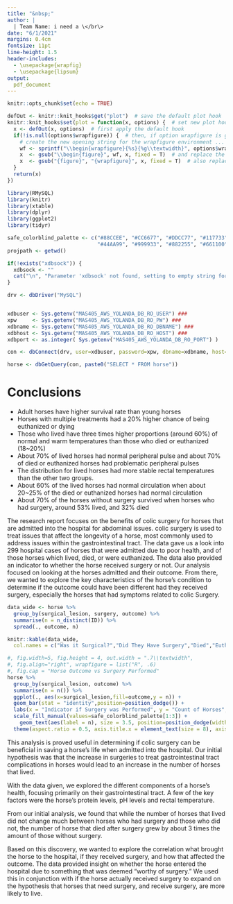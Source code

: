 ```yaml
---
title: "&nbsp;"
author: |
  | Team Name: i need a \</br\>
date: "6/1/2021"
margins: 0.4cm
fontsize: 11pt
line-height: 1.5
header-includes:
  - \usepackage{wrapfig}
  - \usepackage{lipsum}
output: 
  pdf_document
---
```


```r
knitr::opts_chunk$set(echo = TRUE)
```

```r
defOut <- knitr::knit_hooks$get("plot")  # save the default plot hook 
knitr::knit_hooks$set(plot = function(x, options) {  # set new plot hook ...
  x <- defOut(x, options)  # first apply the default hook
  if(!is.null(options$wrapfigure)) {  # then, if option wrapfigure is given ...
    # create the new opening string for the wrapfigure environment ...
    wf <- sprintf("\\begin{wrapfigure}{%s}{%g\\textwidth}", options$wrapfigure[[1]], options$wrapfigure[[2]])
    x  <- gsub("\\begin{figure}", wf, x, fixed = T)  # and replace the default one with it.
    x  <- gsub("{figure}", "{wrapfigure}", x, fixed = T)  # also replace the environment ending
  }
  return(x)
})
```

```r
library(RMySQL)
library(knitr)
library(xtable)
library(dplyr) 
library(ggplot2)
library(tidyr)
```

```r
safe_colorblind_palette <- c("#88CCEE", "#CC6677", "#DDCC77", "#117733", "#332288", "#AA4499", 
                             "#44AA99", "#999933", "#882255", "#661100", "#6699CC", "#888888")
projpath <- getwd()

if(!exists("xdbsock")) {
  xdbsock <- ""
  cat("\n", "Parameter 'xdbsock' not found, setting to empty string for general usage", "\n")
}

drv <- dbDriver("MySQL")


xdbuser <- Sys.getenv("MAS405_AWS_YOLANDA_DB_RO_USER") ### 
xpw     <- Sys.getenv("MAS405_AWS_YOLANDA_DB_RO_PW") ### 
xdbname <- Sys.getenv("MAS405_AWS_YOLANDA_DB_RO_DBNAME") ### 
xdbhost <- Sys.getenv("MAS405_AWS_YOLANDA_DB_RO_HOST") ###
xdbport <- as.integer( Sys.getenv("MAS405_AWS_YOLANDA_DB_RO_PORT") )

con <- dbConnect(drv, user=xdbuser, password=xpw, dbname=xdbname, host=xdbhost, port=xdbport, unix.sock=xdbsock)
```

```r
horse <- dbGetQuery(con, paste0("SELECT * FROM horse"))
```

# Conclusions

- Adult horses have higher survival rate than young horses
- Horses with multiple treatments had a 20% higher chance of being euthanized or dying
- Those who lived have three times higher proportions (around 60%) of normal and warm temperatures than those who died or euthanized (18~20%)
- About 70% of lived horses had normal peripheral pulse and about 70% of died or euthanized horses had problematic peripheral pulses
- The distribution for lived horses had more stable rectal temperatures than the other two groups. 
- About 60% of the lived horses had normal circulation when about 20~25% of the died or euthanized horses had normal circulation
- About 70% of the horses without surgery survived when horses who had surgery, around 53% lived, and 32% died

The research report focuses on the benefits of colic surgery for horses that are admitted into the hospital for abdominal issues. colic surgery is used to treat issues that affect the longevity of a horse, most commonly used to address issues within the gastrointestinal tract. The data gave us a look into 299 hospital cases of horses that were admitted due to poor health, and of those horses which lived, died, or were euthanized. The data also provided an indicator to whether the horse received surgery or not. Our analysis focused on looking at the horses admitted and their outcome. From there, we wanted to explore the key characteristics of the horse’s condition to determine if the outcome could have been different had they received surgery, especially the horses that had symptoms related to colic Surgery.

```r
data_wide <- horse %>%
  group_by(surgical_lesion, surgery, outcome) %>% 
  summarise(n = n_distinct(ID)) %>%
  spread(., outcome, n)

knitr::kable(data_wide,
  col.names = c("Was it Surgical?","Did They Have Surgery","Died","Euthanized", "Lived"))
```

```r
#, fig.width=5, fig.height = 4, out.width = ".7\\textwidth",
#, fig.align="right", wrapfigure = list("R", .6)
#, fig.cap = "Horse Outcome vs Surgery Performed"
horse %>%
  group_by(surgical_lesion, outcome) %>%
  summarise(n = n()) %>%
  ggplot(., aes(x=surgical_lesion,fill=outcome,y = n)) + 
  geom_bar(stat = "identity",position=position_dodge()) +
  labs(x = "Indicator if Surgery was Performed", y = "Count of Horses", fill = "Outcome", title = "Horse Outcome vs Surgery Performed") +
  scale_fill_manual(values=safe_colorblind_palette[1:3]) +
    geom_text(aes(label = n), size = 3.5, position=position_dodge(width=1), vjust=-0.25) +
  theme(aspect.ratio = 0.5, axis.title.x = element_text(size = 8), axis.title.y = element_text(size = 8), plot.title = element_text(hjust = 0.5, size = 11))
```

This analysis is proved useful in determining if colic surgery can be beneficial in saving a horse’s life when admitted into the hospital. Our initial hypothesis was that the increase in surgeries to treat gastrointestinal tract complications in horses would lead to an increase in the number of horses that lived. 

With the data given, we explored the different components of a horse’s health, focusing primarily on their gastrointestinal tract. A few of the key factors were the horse's protein levels, pH levels and rectal temperature. 

From our initial analysis, we found that while the number of horses that lived did not change much between horses who had surgery and those who did not, the number of horse that died after surgery grew by about 3 times the amount of those without surgery.

Based on this discovery, we wanted to explore the correlation what brought the horse to the hospital, if they received surgery, and how that affected the outcome. The data provided insight on whether the horse entered the hospital due to something that was deemed "worthy of surgery." We used this in conjunction with if the horse actually received surgery to expand on the hypothesis that horses that need surgery, and receive surgery, are more likely to live. 







